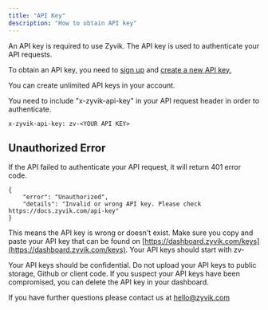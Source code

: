 ```yaml
---
title: "API Key"
description: "How to obtain API key"
---
```


An API key is required to use Zyvik. The API key is used to authenticate your API requests.

To obtain an API key, you need to [sign up](https://dashboard.zyvik.com) and [create a new API key.](https://dashboard.zyvik.com/keys)

You can create unlimited API keys in your account.

You need to include "x-zyvik-api-key" in your API request header in order to authenticate.

```
x-zyvik-api-key: zv-<YOUR API KEY>
```

## Unauthorized Error

If the API failed to authenticate your API request, it will return 401 error code.

```
{
    "error": "Unauthorized",
    "details": "Invalid or wrong API key. Please check https://docs.zyvik.com/api-key"
}
```

This means the API key is wrong or doesn't exist. Make sure you copy and paste your API key that can be found on [https://dashboard.zyvik.com/keys](https://dashboard.zyvik.com/keys). Your API keys should start with zv-

Your API keys should be confidential. Do not upload your API keys to public storage, Github or client code. If you suspect your API keys have been compromised, you can delete the API key in your dashboard.

If you have further questions please contact us at [hello@zyvik.com](mailto:hello@zyvik.com)